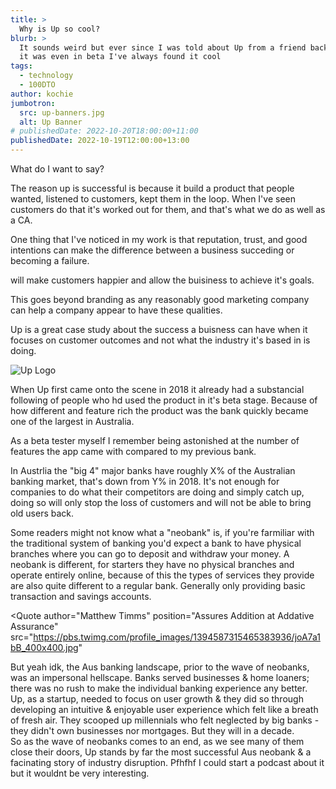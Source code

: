 ```yaml
---
title: >
  Why is Up so cool?
blurb: >
  It sounds weird but ever since I was told about Up from a friend back before
  it was even in beta I've always found it cool
tags:
  - technology
  - 100DTO
author: kochie
jumbotron:
  src: up-banners.jpg
  alt: Up Banner
# publishedDate: 2022-10-20T18:00:00+11:00
publishedDate: 2022-10-19T12:00:00+13:00
---
```


What do I want to say?

The reason up is successful is because it build a product that people wanted,
listened to customers, kept them in the loop. When I've seen customers do that
it's worked out for them, and that's what we do as well as a CA.

One thing that I've noticed in my work is that reputation, trust, and good
intentions can make the difference between a business succeding or becoming a
failure.

will make customers happier and allow the buisiness to achieve it's goals.

This goes beyond branding as any reasonably good marketing company can help a
company appear to have these qualities.

Up is a great case study about the success a buisness can have when it focuses
on customer outcomes and not what the industry it's based in is doing.

![Up Logo](/articles-source/05-up-review/UP-MEDIA-LOGO-LIGHT.svg?width=700&height=350&intrinsic=true)

When Up first came onto the scene in 2018 it already had a substancial following
of people who hd used the product in it's beta stage. Because of how different
and feature rich the product was the bank quickly became one of the largest in
Australia.

As a beta tester myself I remember being astonished at the number of features
the app came with compared to my previous bank.

In Austrlia the "big 4" major banks have roughly X% of the Australian banking
market, that's down from Y% in 2018. It's not enough for companies to do what
their competitors are doing and simply catch up, doing so will only stop the
loss of customers and will not be able to bring old users back.

Some readers might not know what a "neobank" is, if you're farmiliar with the
traditional system of banking you'd expect a bank to have physical branches
where you can go to deposit and withdraw your money. A neobank is different, for
starters they have no physical branches and operate entirely online, because of
this the types of services they provide are also quite different to a regular
bank. Generally only providing basic transaction and savings accounts.

<Quote
  author="Matthew Timms"
  position="Assures Addition at Addative Assurance"
  src="https://pbs.twimg.com/profile_images/1394587315465383936/joA7a1bB_400x400.jpg"
>
  <div>
    But yeah idk, the Aus banking landscape, prior to the wave of neobanks, was
    an impersonal hellscape. Banks served businesses & home loaners; there was
    no rush to make the individual banking experience any better.
  </div>
  <div>
    Up, as a startup, needed to focus on user growth & they did so through
    developing an intuitive & enjoyable user experience which felt like a breath
    of fresh air. They scooped up millennials who felt neglected by big banks -
    they didn't own businesses nor mortgages. But they will in a decade.
  </div>
  <div>
    So as the wave of neobanks comes to an end, as we see many of them close
    their doors, Up stands by far the most successful Aus neobank & a facinating
    story of industry disruption. Pfhfhf I could start a podcast about it but it
    wouldnt be very interesting.
  </div>
</Quote>
